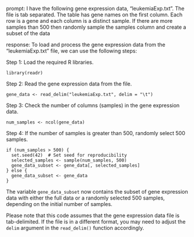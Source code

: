 prompt:
I have the following gene expression data, "leukemiaExp.txt". The file is tab separated. The table has gene names on the first column. Each row is a gene and each column is a distinct sample.  If there are more samples than 500 then randomly sample the samples column and create a subset of the data

response:
To load and process the gene expression data from the "leukemiaExp.txt" file, we can use the following steps:

Step 1: Load the required R libraries.
```
library(readr)
```

Step 2: Read the gene expression data from the file.
```
gene_data <- read_delim("leukemiaExp.txt", delim = "\t")
```

Step 3: Check the number of columns (samples) in the gene expression data.
```
num_samples <- ncol(gene_data)
```

Step 4: If the number of samples is greater than 500, randomly select 500 samples.
```
if (num_samples > 500) {
  set.seed(42)  # Set seed for reproducibility
  selected_samples <- sample(num_samples, 500)
  gene_data_subset <- gene_data[, selected_samples]
} else {
  gene_data_subset <- gene_data
}
```

The variable `gene_data_subset` now contains the subset of gene expression data with either the full data or a randomly selected 500 samples, depending on the initial number of samples.

Please note that this code assumes that the gene expression data file is tab-delimited. If the file is in a different format, you may need to adjust the `delim` argument in the `read_delim()` function accordingly.
